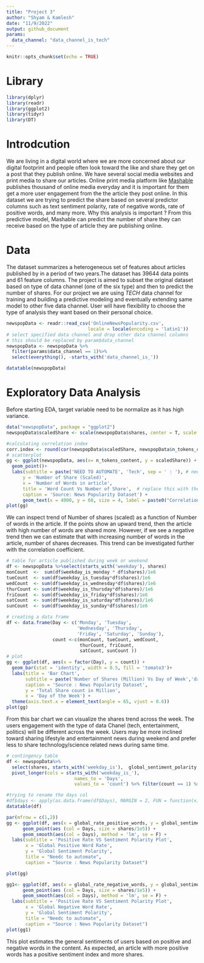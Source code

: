 ```yaml
---
title: "Project 3"
author: "Shyam & Kamlesh"
date: "11/9/2022"
output: github_document
params:
  data_channel: "data_channel_is_tech"
---
```


```r
knitr::opts_chunk$set(echo = TRUE)
```

# Library  
```r
library(dplyr)
library(readr)
library(ggplot2)
library(tidyr)
library(DT)
```

# Introdcution  
We are living in a digital world where we are more concerned about our digital footprint and people often look toward the like and share they get on a post that they publish online. We have several social media websites and print media to share our articles. Online print media platform like [Mashable](www.mashable.com) publishes thousand of online media everyday and it is important for them get a more user engagement from the the article they post online. In this dataset we are trying to predict the share based on several predictor columns such as text sentiment polarity, rate of negative words, rate of positive words, and many more.
Why this analysis is important ? From this predictive model, Mashable can predict the number of share they can receive based on the type of article they are publishing online.  


# Data
The dataset summarizes a heterogeneous set of features about articles published by in a period of two years.The dataset has 39644 data points and 61 feature columns. The project is aimed to subset the original dataset based on type of data channel (one of the six type) and then to predict the number of shares. For our project we are using *TECH* data channel for training and building a predictive modeling and eventually extending same model to other five data channel. User will have flexibility to choose the type of analysis they want based on their personal choice.  
```r
newspopData <- readr::read_csv('OnlineNewsPopularity.csv',
                              locale = locale(encoding = 'latin1'))
# select specified data channel and drop other data channel columns
# this should be replaced by param$data_channel
newspopData <- newspopData %>% 
  filter(params$data_channel == 1)%>%
  select(everything(), -starts_with('data_channel_is_'))

datatable(newspopData)
```  
# Exploratory Data Analysis  
Before starting EDA, target variable need to be normalize as it has high variance.  
```r
data("newspopData", package = "ggplot2")
newspopData$scaledShare <- scale(newspopData$shares, center = T, scale = T)

#calculating correlation index
corr.index <- round(cor(newspopData$scaledShare, newspopData$n_tokens_content),2)
# scatterplot
gg <- ggplot(newspopData, aes(x= n_tokens_content, y = scaledShare)) +
  geom_point()+
  labs(subtitle = paste('NEED TO AUTOMATE', 'Tech', sep = ' : '), # need to automate this
      y = 'Number of Share (Scaled)',
      x = 'Number of Words in article', 
      title = 'Word Count Vs Number of Share',  # replace this with the main title
      caption = 'Source: News Popularity Dataset') + 
      geom_text(x = 4000, y = 60, size = 4, label = paste0("Correlation coefficient = ", corr.index), color = 'red')
plot(gg)
```  

We can inspect trend of Number of shares (scaled) as a function of Number of words in the article. If the points show an upward trend, then the article with high number of words are shared more. However, if we see a negative trend then we can estimate that with increasing number of words in the article, number of shares decreases. This trend can be investigated further with the correlation coefficient.  
```r
# table for article published during week or weekend 
df <- newspopData %>%select(starts_with('weekday'), shares)
monCount  <-  sum(df$weekday_is_monday * df$shares)/1e6
tueCount  <- sum(df$weekday_is_tuesday*df$shares)/1e6
wedCount  <- sum(df$weekday_is_wednesday*df$shares)/1e6
thurCount <- sum(df$weekday_is_thursday*df$shares)/1e6
friCount  <- sum(df$weekday_is_friday*df$shares)/1e6
satCount  <- sum(df$weekday_is_saturday*df$shares)/1e6
sunCount  <- sum(df$weekday_is_sunday*df$shares)/1e6

# creating a data frame
df <- data.frame(Day <- c('Monday', 'Tuesday', 
                          'Wednesday', 'Thursday', 
                          'Friday', 'Saturday', 'Sunday'),
                 count <-c(monCount, tueCount, wedCount,  
                           thurCount, friCount,
                           satCount, sunCount ))
# plot
gg <- ggplot(df, aes(x = factor(Day), y = count)) +
  geom_bar(stat = 'identity', width = 0.5, fill = 'tomato3')+
  labs(title = 'Bar Chart',
       subtitle = paste('Number of Shares (Million) Vs Day of Week','data channel is Tech', sep = ' : '), # need to automate this too
       caption = 'Source : News Popularity Dataset',
       y = 'Total Share count in Million',
       x = 'Day of the Week') +
  theme(axis.text.x = element_text(angle = 65, vjust = 0.6))
plot(gg)
```  
From this bar chart we can visualize the shares trend across the week. The users engagement with the type of data Chanel (tech, entertainment, politics) will be different across the week. Users may be more inclined toward sharing lifestyle and entertainment news during weekend and prefer less to share technology/science related news during same time.  
```r
# contingency table
df <- newspopData%>%
  select(shares, starts_with('weekday_is'),  global_sentiment_polarity, starts_with('global_rate_'))%>%
  pivot_longer(cols = starts_with('weekday_is_'),
                         names_to = 'Days',
                         values_to = 'count') %>% filter(count == 1) %>% select(everything(), -count)

#trying to rename the days col
#df$days <- apply(as.data.frame(df$Days), MARGIN = 2, FUN = function(x){sub(".*_is_ ", "" , x)})
datatable(df)
```  

```r

par(mfrow = c(1,2))
gg <- ggplot(df, aes(x = global_rate_positive_words, y = global_sentiment_polarity)) + 
      geom_point(aes (col = Days, size = shares/1e5)) + 
      geom_smooth(aes(col = Days), method = 'lm', se = F) + 
  labs(subtitle = 'Positive Rate VS Sentiment Polarity Plot',
       x = 'Global Positive Word Rate',
       y = 'Global Sentiment Polarity',
       title = "Needc to automate",
       caption = "Source : News Popularity Dataset")

plot(gg)

gg1<- ggplot(df, aes(x = global_rate_negative_words, y = global_sentiment_polarity)) + 
      geom_point(aes (col = Days, size = shares/1e5)) + 
      geom_smooth(aes(col = Days), method = 'lm', se = F) + 
  labs(subtitle = 'Positive Rate VS Sentiment Polarity Plot',
       x = 'Global Negative Word Rate',
       y = 'Global Sentiment Polarity',
       title = "Needc to automate",
       caption = "Source : News Popularity Dataset")
plot(gg1)

```  

This plot estimates the general sentiments of users based on positive and negative words in the content. As expected, an article with more positive words has a positive sentiment index and more shares.


